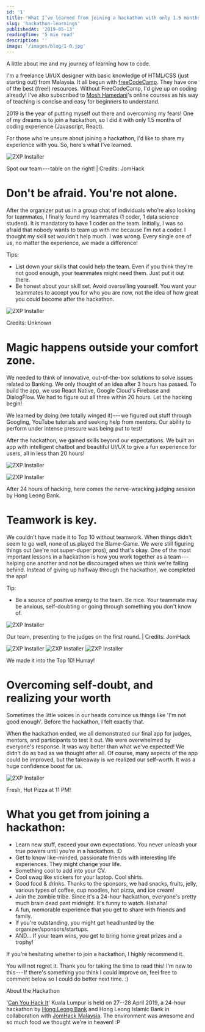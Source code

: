 ```yaml
---
id: '1'
title: 'What I’ve learned from joining a hackathon with only 1.5 months of coding experience'
slug: 'hackathon-learnings'
publishedAt: '2019-05-13'
readingTime: '5 min read'
description: ''
image: '/images/blog/1-0.jpg'
---
```


A little about me and my journey of learning how to code.

I'm a freelance UI/UX designer with basic knowledge of HTML/CSS (just starting out) from Malaysia. It all begun with [freeCodeCamp](https://www.freecodecamp.org/). They have one of the best (free!) resources. Without FreeCodeCamp, I'd give up on coding already! I've also subscribed to [Mosh Hamedani](http://codewithmosh.com/)'s online courses as his way of teaching is concise and easy for beginners to understand.

2019 is the year of putting myself out there and overcoming my fears! One of my dreams is to join a hackathon, so I did it with only 1.5 months of coding experience (Javascript, React).

For those who're unsure about joining a hackathon, I'd like to share my experience with you. So, here's what I've learned.

<Image
  alt="ZXP Installer"
  src="/images/blog/1-1.jpg"
  width={720}
  height={405}
/>

Spot our team --- table on the right! | Credits: JomHack

# Don't be afraid. You're not alone.

After the organizer put us in a group chat of individuals who're also looking for teammates, I finally found my teammates (1 coder, 1 data science student). It is mandatory to have 1 coder on the team. Initially, I was so afraid that nobody wants to team up with me because I'm not a coder. I thought my skill set wouldn't help much. I was wrong. Every single one of us, no matter the experience, we made a difference!

Tips:

* List down your skills that could help the team. Even if you think they're not good enough, your teammates might need them. Just put it out there.
* Be honest about your skill set. Avoid overselling yourself. You want your teammates to accept you for who you are now, not the idea of how great you could become after the hackathon.

<Image
  alt="ZXP Installer"
  src="/images/blog/1-2.jpg"
  width={600}
  height={458}
/>

Credits: Unknown

# Magic happens outside your comfort zone.

We needed to think of innovative, out-of-the-box solutions to solve issues related to Banking. We only thought of an idea after 3 hours has passed. To build the app, we use React Native, Google Cloud's Firebase and DialogFlow. We had to figure out all three within 20 hours. Let the hacking begin!

We learned by doing (we totally winged it) --- we figured out stuff through Googling, YouTube tutorials and seeking help from mentors. Our ability to perform under intense pressure was being put to test!

After the hackathon, we gained skills beyond our expectations. We built an app with intelligent chatbot and beautiful UI/UX to give a fun experience for users, all in less than 20 hours!

<Image
  alt="ZXP Installer"
  src="/images/blog/1-3.jpg"
  width={600}
  height={424}
/>

<Image
  alt="ZXP Installer"
  src="/images/blog/1-4.jpg"
  width={800}
  height={557}
/>

After 24 hours of hacking, here comes the nerve-wracking judging session by Hong Leong Bank.

# Teamwork is key.

We couldn't have made it to Top 10 without teamwork. When things didn't seem to go well, none of us played the Blame-Game. We were still figuring things out (we're not super-duper pros), and that's okay. One of the most important lessons in a hackathon is how you work together as a team --- helping one another and not be discouraged when we think we're falling behind. Instead of giving up halfway through the hackathon, we completed the app!

Tip:

* Be a source of positive energy to the team. Be nice. Your teammate may be anxious, self-doubting or going through something you don't know of.

<Image
  alt="ZXP Installer"
  src="/images/blog/1-5.jpg"
  width={600}
  height={450}
/>

Our team, presenting to the judges on the first round. | Credits: JomHack

<Image
  alt="ZXP Installer"
  src="/images/blog/1-6.jpg"
  width={600}
  height={450}
/>
<Image
  alt="ZXP Installer"
  src="/images/blog/1-7.jpg"
  width={800}
  height={557}
/>
<Image
  alt="ZXP Installer"
  src="/images/blog/1-8.png"
  width={600}
  height={476}
/>

We made it into the Top 10! Hurray!

# Overcoming self-doubt, and realizing your worth

Sometimes the little voices in our heads convince us things like 'I'm not good enough'. Before the hackathon, I felt exactly that.

When the hackathon ended, we all demonstrated our final app for judges, mentors, and participants to test it out. We were overwhelmed by everyone's response. It was way better than what we've expected! We didn't do as bad as we thought after all. Of course, many aspects of the app could be improved, but the takeaway is we realized our self-worth. It was a huge confidence boost for us.

<Image
  alt="ZXP Installer"
  src="/images/blog/1-9.jpg"
  width={800}
  height={467}
/>

Fresh, Hot Pizza at 11 PM!

# What you get from joining a hackathon:

* Learn new stuff, exceed your own expectations. You never unleash your true powers until you're in a hackathon. :D
* Get to know like-minded, passionate friends with interesting life experiences. They might change your life.
* Something cool to add into your CV.
* Cool swag like stickers for your laptop. Cool shirts.
* Good food & drinks. Thanks to the sponsors, we had snacks, fruits, jelly, various types of coffee, cup noodles, hot pizza, and ice cream!
* Join the zombie tribe. Since it's a 24-hour hackathon, everyone's pretty much brain dead past midnight. It's funny to watch. Hahaha!
* A fun, memorable experience that you get to share with friends and family.
* If you're outstanding, you might get headhunted by the organizer/sponsors/startups.
* AND... If your team wins, you get to bring home great prizes and a trophy!

If you're hesitating whether to join a hackathon, I highly recommend it.

You will not regret it. Thank you for taking the time to read this! I'm new to this --- If there's something you think I could improve on, feel free to comment below so I could do better next time. :)

About the Hackathon

'[Can You Hack It](https://www.hlb.com.my/en/personal-banking/about-us/careers/can-you-hack-it.html)' Kuala Lumpur is held on 27--28 April 2019, a 24-hour hackathon by [Hong Leong Bank](https://www.facebook.com/HLBMalaysia/) and Hong Leong Islamic Bank in collaboration with [JomHack Malaysia](https://www.facebook.com/jomhackmy/). The environment was awesome and so much food we thought we're in heaven! :P